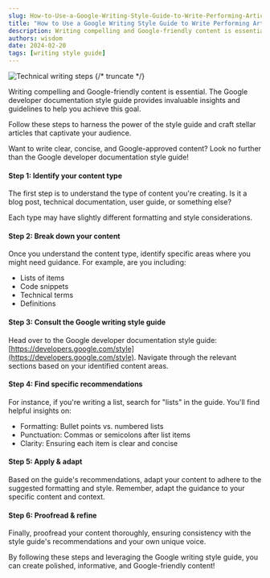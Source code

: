 ```yaml
---
slug: How-to-Use-a-Google-Writing-Style-Guide-to-Write-Performing-Articles
title: "How to Use a Google Writing Style Guide to Write Performing Articles"
description: Writing compelling and Google-friendly content is essential. The Google developer documentation style guide provides invaluable insights and guidelines to help you achieve this goal. 
authors: wisdom
date: 2024-02-20
tags: [writing style guide]
---
```


![Technical writing steps](https://dev-to-uploads.s3.amazonaws.com/uploads/articles/zkar121kx4wnxf995fng.png)
{/* truncate */}

Writing compelling and Google-friendly content is essential. The Google developer documentation style guide provides invaluable insights and guidelines to help you achieve this goal.


Follow these steps to harness the power of the style guide and craft stellar articles that captivate your audience.

Want to write clear, concise, and Google-approved content? Look no further than the Google developer documentation style guide!

#### Step 1: Identify your content type

The first step is to understand the type of content you're creating. Is it a blog post, technical documentation, user guide, or something else?

Each type may have slightly different formatting and style considerations.

<script async src="https://pagead2.googlesyndication.com/pagead/js/adsbygoogle.js?client=ca-pub-5378239849378753"
     crossorigin="anonymous"></script>



<script>
     (adsbygoogle = window.adsbygoogle || []).push({});
</script>

#### Step 2: Break down your content

Once you understand the content type, identify specific areas where you might need guidance. For example, are you including:

- Lists of items
- Code snippets
- Technical terms
- Definitions

#### Step 3: Consult the Google writing style guide

Head over to the Google developer documentation style guide: [https://developers.google.com/style](https://developers.google.com/style). Navigate through the relevant sections based on your identified content areas.

#### Step 4: Find specific recommendations

For instance, if you're writing a list, search for "lists" in the guide. You'll find helpful insights on:

- Formatting: Bullet points vs. numbered lists
- Punctuation: Commas or semicolons after list items
- Clarity: Ensuring each item is clear and concise

#### Step 5: Apply & adapt

Based on the guide's recommendations, adapt your content to adhere to the suggested formatting and style. Remember, adapt the guidance to your specific content and context.

#### Step 6: Proofread & refine

Finally, proofread your content thoroughly, ensuring consistency with the style guide's recommendations and your own unique voice.

By following these steps and leveraging the Google writing style guide, you can create polished, informative, and Google-friendly content!

<script async src="https://pagead2.googlesyndication.com/pagead/js/adsbygoogle.js?client=ca-pub-5378239849378753"
     crossorigin="anonymous"></script>


<script>
     (adsbygoogle = window.adsbygoogle || []).push({});
</script>
